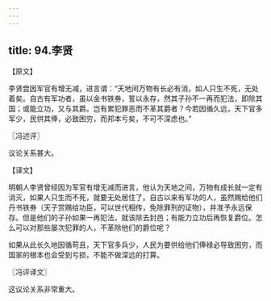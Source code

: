 ```yaml
---
---
---
```

title: 94.李贤
---



【原文】

李贤尝因军官有增无减，进言谓：“天地间万物有长必有消，如人只生不死，无处着矣。自古有军功者，虽以金书铁券，誓以永存，然其子孙不一再而犯法，即除其国；或能立功，又与其爵。岂有累犯罪恶而不革其爵者？今若因循久远，天下官多军少，民供其俸，必致困穷，而邦本亏矣，不可不深虑也。”

〖冯述评〗

议论关系甚大。

【译文】

明朝人李贤曾经因为军官有增无减而进言，他认为天地之间，万物有成长就一定有消灭，如果人只生而不死，就要无处居住了。自古以来有军功的人，虽然赐给他们丹书铁券（天子赏赐给功臣，可以世代相传，免除罪刑的证物），并准予永远保存。但是他们的子孙如果一再犯法，就该除去封邑；有能力立功后再恢复爵位。怎么可以对那些屡次犯罪的人，不革除他们的爵位呢？

如果从此长久地因循苟且，天下官多兵少，人民为要供给他们俸禄必导致困穷，而国家的根本也会受到亏损，不能不做深远的打算。

〖冯评译文〗

这议论关系非常重大。